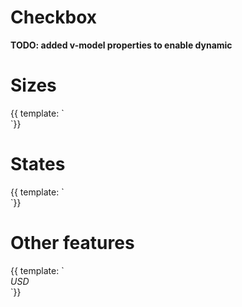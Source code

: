 
<Meta title="4 - Components/Form/Input" />

# Checkbox

<b>TODO: added v-model properties to enable dynamic</b>

# Sizes   
 
<Preview>    
    <Story name="Sizes">
        {{ template: `
        <div width="">
             <el-input placeholder="Large">
            </el-input>
            <el-input size="medium" placeholder="Medium">
            </el-input>
            <el-input size="small" placeholder="Small">
            </el-input>
        </div>
        `}}
    </Story>     
</Preview>

# States   
 
<Preview>    
    <Story name="States">
        {{ template: `  
        <div>
            <el-input size="medium"
                placeholder="Enabled"
                >
            </el-input>
            <el-input size="medium"
                placeholder="Disabled"
                :disabled="true">
            </el-input>
        </div>
        `}}
    </Story>     
</Preview>


# Other features   
 
<Preview>    
    <Story name="Other">
        {{ template: `  
        <div>
            <el-input size="medium"
                placeholder="Clearable"
                value="Clearable"
                clearable>                
            </el-input>
            <el-input size="medium"
                placeholder="With prefix"
            >                
                <i slot="prefix">USD</i>
            </el-input>
        </div>
        `}}
    </Story>     
</Preview>

